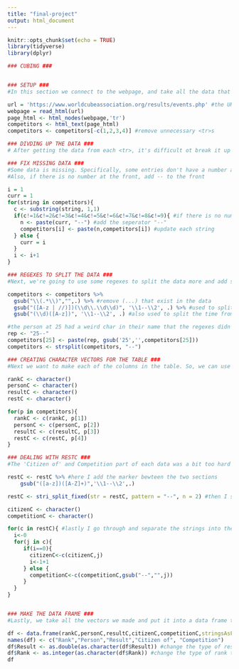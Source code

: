 ```yaml
---
title: "final-project"
output: html_document
---
```


```r
knitr::opts_chunk$set(echo = TRUE)
library(tidyverse)
library(dplyr)
```




```r
### CUBING ###


### SETUP ###
#In this section we connect to the webpage, and take all the data that we want from the HTML

url = 'https://www.worldcubeassociation.org/results/events.php' #the URL 
webpage = read_html(url)
page_html <- html_nodes(webpage,'tr')
competitors <- html_text(page_html)
competitors <- competitors[-c(1,2,3,4)] #remove unnecessary <tr>s

### DIVDING UP THE DATA ###
# After getting the data from each <tr>, it's difficult ot break it up into each section due to how it is formatted. So what I will attempt in the following code blocks will be to insert "--" between each section in the string, and then laster split on that "--" in order to get each section.

### FIX MISSING DATA ###
#Some data is missing. Specifically, some entries don't have a number associated with them (because they are tied in the database) so here we add a number to those entries.
#Also, if there is no number at the front, add -- to the front

i = 1
curr = 1
for(string in competitors){
  c <- substring(string, 1,1)
  if(c!=1&c!=2&c!=3&c!=4&c!=5&c!=6&c!=7&c!=8&c!=9){ #if there is no number in the first char of the string
    n <- paste(curr, "--") #add the seperator "--"
    competitors[i] <- paste(n,competitors[i]) #update each string
  } else {
    curr = i
  }
  i <- i+1
}

### REGEXES TO SPLIT THE DATA ###
#Next, we're going to use some regexes to split the data more and add some more of the markers "--" to divide the data

competitors <- competitors %>% 
  gsub("\\(.*\\)","",.) %>% #remove (...) that exist in the data
  gsub("([A-z | //)])(\\d\\.\\d\\d)", '\\1--\\2', .) %>% #used to split the time from the name 
  gsub("(\\d)([A-z])", '\\1--\\2', .) #also used to split the time from the name

#the person at 25 had a weird char in their name that the regexes didn't like, so I handled splitting his name seperately heres
rep <- "25--"
competitors[25] <- paste(rep, gsub('25','',competitors[25]))
competitors <- strsplit(competitors, "--")

### CREATING CHARACTER VECTORS FOR THE TABLE ###
#Next we want to make each of the columns in the table. So, we can use a for loop to put the parts of each string into an array that will become a column

rankC <- character()
personC <- character()
resultC <- character()
restC <- character()

for(p in competitors){
  rankC <- c(rankC, p[1])
  personC <- c(personC, p[2])
  resultC <- c(resultC, p[3])
  restC <- c(restC, p[4])
}

### DEALING WITH RESTC ###
#The 'Citizen of' and Competition part of each data was a bit too hard to parse in the previous section due to how the <tr> formatted it, so I decided to parse them here instead.

restC <- restC %>% #here I add the marker bewteen the two sections
    gsub("([a-z])([A-Z]+)",'\\1--\\2',.)

restC <- stri_split_fixed(str = restC, pattern = "--", n = 2) #then I split the string on the pattern "--"

citizenC <- character()
competitionC <- character()

for(c in restC){ #lastly I go through and separate the strings into the citizen of and competition sections
  i<-0
  for(j in c){
     if(i==0){
       citizenC<-c(citizenC,j)
       i<-1+1
     } else {
       competitionC<-c(competitionC,gsub("--","",j))
     }
  }
}


### MAKE THE DATA FRAME ###
#Lastly, we take all the vectors we made and put it into a data frame to make tge 

df <- data.frame(rankC,personC,resultC,citizenC,competitionC,stringsAsFactors=FALSE)
names(df) <- c("Rank","Person","Result","Citizen of", "Competition")
df$Result <- as.double(as.character(df$Result)) #change the type of result to double
df$Rank <- as.integer(as.character(df$Rank)) #change the type of rank to integer
df

```
